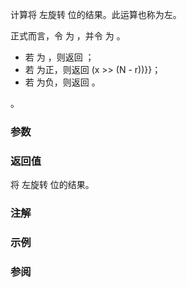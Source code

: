 {{cpp/title|rotl}}
{{cpp/utility/bit/navbar}}
{{ddcl|header=bit|since=c++20|
template&lt; class T &gt;
constexpr T rotl( T x, int s ) noexcept;
}}

计算将 {{c|x}} 左旋转 {{c|s}} 位的结果。此运算也称为左{{enwiki|Circular_shift|循环移位}}。

正式而言，令 {{tt|N}} 为 {{c/core|std::numeric_limits&lt;T&gt;::digits}}，并令 {{c|r}} 为 {{c|s % N}}。
* 若 {{c|r}} 为 {{c|0}}，则返回 {{c|x}}；
* 若 {{c|r}} 为正，则返回 {{c|(x &lt;&lt; r) {{!}} (x &gt;&gt; (N - r))}}；
* 若 {{c|r}} 为负，则返回 {{c|std::rotr(x, -r)}}。

{{cpp/enable if| {{tt|T}} 为无符号整数类型（即 {{c/core|unsigned char}}、{{c/core|unsigned short}}、{{c/core|unsigned int}}、{{c/core|unsigned long}}、{{c/core|unsigned long long}} 或扩展无符号整数类型）}}。

===参数===
{{par begin}}
{{par|x|无符号整数类型的值}}
{{par|s|移位的位数}}
{{par end}}

===返回值===
将 {{c|x}} 左旋转 {{c|s}} 位的结果。

===注解===
{{feature test macro|__cpp_lib_bitops|std=C++20|value=201907L|[[cpp/utility/bit|位运算]]}}

===示例===
{{example
|code=
#include &lt;bit&gt;
#include &lt;bitset&gt;
#include &lt;cstdint&gt;
#include &lt;iostream&gt;

int main()
{
    using bin = std::bitset&lt;8&gt;;
    const std::uint8_t x{0b00011101};
    std::cout &lt;&lt; bin(x) &lt;&lt; " &lt;- x\n";
    for (const int s : {0, 1, 4, 9, -1})
        std::cout &lt;&lt; bin(std::rotl(x, s)) &lt;&lt; " &lt;- rotl(x, " &lt;&lt; s &lt;&lt; ")\n";
}
|output=
00011101 &lt;- x
00011101 &lt;- rotl(x, 0)
00111010 &lt;- rotl(x, 1)
11010001 &lt;- rotl(x, 4)
00111010 &lt;- rotl(x, 9)
10001110 &lt;- rotl(x, -1)
}}

===参阅===
{{dsc begin}}
{{dsc inc|cpp/numeric/dsc rotr}}
{{dsc inc|cpp/utility/bitset/dsc operator_ltltgtgt}}
{{dsc end}}

{{langlinks|en|es|ja|ru}}